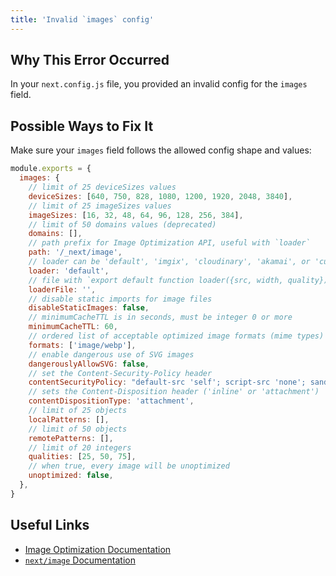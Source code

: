 ```yaml
---
title: 'Invalid `images` config'
---
```


## Why This Error Occurred

In your `next.config.js` file, you provided an invalid config for the `images` field.

## Possible Ways to Fix It

Make sure your `images` field follows the allowed config shape and values:

```js filename="next.config.js"
module.exports = {
  images: {
    // limit of 25 deviceSizes values
    deviceSizes: [640, 750, 828, 1080, 1200, 1920, 2048, 3840],
    // limit of 25 imageSizes values
    imageSizes: [16, 32, 48, 64, 96, 128, 256, 384],
    // limit of 50 domains values (deprecated)
    domains: [],
    // path prefix for Image Optimization API, useful with `loader`
    path: '/_next/image',
    // loader can be 'default', 'imgix', 'cloudinary', 'akamai', or 'custom'
    loader: 'default',
    // file with `export default function loader({src, width, quality})`
    loaderFile: '',
    // disable static imports for image files
    disableStaticImages: false,
    // minimumCacheTTL is in seconds, must be integer 0 or more
    minimumCacheTTL: 60,
    // ordered list of acceptable optimized image formats (mime types)
    formats: ['image/webp'],
    // enable dangerous use of SVG images
    dangerouslyAllowSVG: false,
    // set the Content-Security-Policy header
    contentSecurityPolicy: "default-src 'self'; script-src 'none'; sandbox;",
    // sets the Content-Disposition header ('inline' or 'attachment')
    contentDispositionType: 'attachment',
    // limit of 25 objects
    localPatterns: [],
    // limit of 50 objects
    remotePatterns: [],
    // limit of 20 integers
    qualities: [25, 50, 75],
    // when true, every image will be unoptimized
    unoptimized: false,
  },
}
```

## Useful Links

- [Image Optimization Documentation](/docs/pages/building-your-application/optimizing/images)
- [`next/image` Documentation](/docs/pages/api-reference/components/image)
